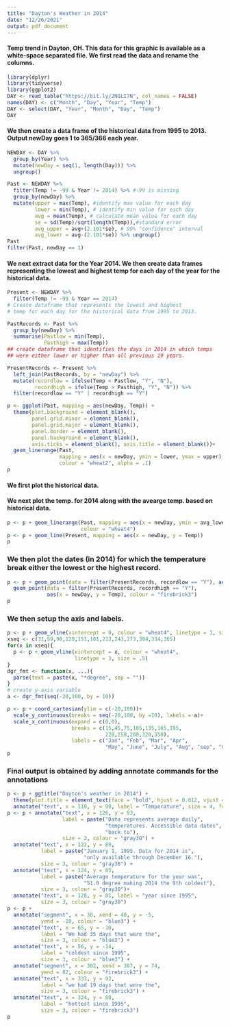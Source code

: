 ```yaml
---
title: "Dayton's Weather in 2014"
date: "12/26/2021"
output: pdf_document
---
```


#### Temp trend in Dayton, OH. This data for this graphic is available as a white-space separated file. We first read the data and rename the columns.

```r
library(dplyr)
library(tidyverse)
library(ggplot2)
DAY <- read_table("https://bit.ly/2NGLI7N", col_names = FALSE)
names(DAY) <- c("Month", "Day", "Year", "Temp")
DAY <- select(DAY, "Year", "Month", "Day", "Temp")
DAY
```


#### We then create a data frame of the historical data from 1995 to 2013. Output newDay goes 1 to 365/366 each year.

```r

NEWDAY <- DAY %>%
  group_by(Year) %>%
  mutate(newDay = seq(1, length(Day))) %>%
  ungroup()

Past <- NEWDAY %>%
  filter(Temp != -99 & Year != 2014) %>% #-99 is missing
  group_by(newDay) %>%
  mutate(upper = max(Temp), #identify max value for each day
         lower = min(Temp), # identify min value for each day
         avg = mean(Temp), # calculate mean value for each day
         se = sd(Temp)/sqrt(length(Temp)),#standard error
         avg_upper = avg+(2.101*se), # 99% "confidence" interval
         avg_lower = avg-(2.101*se)) %>% ungroup()
Past     
filter(Past, newDay == 1)      
```

#### We next extract data for the Year 2014. We then create data frames representing the lowest and highest temp for each day of the year for the historical data.

```r
Present <- NEWDAY %>%
  filter(Temp != -99 & Year == 2014)
# Create dataframe that represents the lowest and highest
# temp for each day for the historical data from 1995 to 2013.

PastRecords <- Past %>%
  group_by(newDay) %>%
  summarise(Pastlow = min(Temp),
            Pasthigh = max(Temp))
## create dataframe that identifies the days in 2014 in which temps
## were either lower or higher than all previous 19 years.

PresentRecords <- Present %>%
  left_join(PastRecords, by = "newDay") %>%
  mutate(recordlow = ifelse(Temp < Pastlow, "Y", "N"),
         recordhigh = ifelse(Temp > Pasthigh, "Y", "N")) %>%
  filter(recordlow == "Y" | recordhigh == "Y")
```
 


```r
p <- ggplot(Past, mapping = aes(newDay, Temp)) +
  theme(plot.background = element_blank(),
        panel.grid.minor = element_blank(),
        panel.grid.major = element_blank(),
        panel.border = element_blank(),
        panel.background = element_blank(),
        axis.ticks = element_blank(), axis.title = element_blank())+
  geom_linerange(Past,
                 mapping = aes(x = newDay, ymin = lower, ymax = upper),
                 colour = "wheat2", alpha = .1)
p
```

#### We first plot the historical data. 
#### We next plot the temp. for 2014 along with the avearge temp. based on historical data.




```r
p <- p + geom_linerange(Past, mapping = aes(x = newDay, ymin = avg_lower, ymax = avg_upper),
                        colour = "wheat4")
p <- p + geom_line(Present, mapping = aes(x = newDay, y = Temp))
p
```

### We then plot the dates (in 2014) for which the temperature break either the lowest or the highest record.


```r

p <- p + geom_point(data = filter(PresentRecords, recordlow == "Y"), aes(x = newDay, y = Temp), colour = "blue3") +
  geom_point(data = filter(PresentRecords, recordhigh == "Y"),
             aes(x = newDay, y = Temp), colour = "firebrick3")
p

```


### We then setup the axis and labels.

```r
p <- p + geom_vline(xintercept = 0, colour = "wheat4", linetype = 1, size = 1)
xseq <- c(31,59,90,120,151,181,212,243,273,304,334,365)
for(x in xseq){
  p <- p + geom_vline(xintercept = x, colour = "wheat4",
                      linetype = 3, size = .5)
}
dgr_fmt <- function(x, ...){
  parse(text = paste(x, "*degree", sep = ""))
}
# create y-axis variable
a <- dgr_fmt(seq(-20,100, by = 10))

p <- p + coord_cartesian(ylim = c(-20,100))+
  scale_y_continuous(breaks = seq(-20,100, by =10), labels = a)+
  scale_x_continuous(expand = c(0,0),
                     breaks = c(15,45,75,105,135,165,195,
                                228,258,288,320,350),
                     labels = c("Jan", "Feb", "Mar", "Apr",
                                "May", "June", "July", "Aug", "sep", "Oct", "Nov", "Dec"))
p
```

### Final output is obtained by adding annotate commands for the annotations

```r
p <- p + ggtitle("Dayton's weather in 2014") +
  theme(plot.title = element_text(face = "bold", hjust = 0.012, vjust = 0.8, colour = "#3C3C3C", size = 20)) +
  annotate("text", x = 119, y = 98, label = "Temperature", size = 4, fortface = "bold")
p <- p + annotate("text", x = 126, y = 93,
                  label = paste("Data represents average daily",
                                "temperatures. Accessible data dates",
                                "back to"),
                  size = 3, colour = "gray30") + 
  annotate("text", x = 122, y = 89,
           label = paste("January 1, 1995. Data for 2014 is",
                         "only available through December 16."),
           size = 3, colour = "gray30") +
  annotate("text", x = 124, y = 85,
           label = paste("Average temperature for the year was",
                         "51.9 degree making 2014 the 9th coldest"),
           size = 3, colour = "gray30")+
  annotate("text", x = 128, y = 81, label = "year since 1995",
           size = 3, colour = "gray30")
p <- p + 
  annotate("segment", x = 30, xend = 40, y = -5,
           yend = -10, colour = "blue3") +
  annotate("text", x = 65, y = -10,
           label = "We had 35 days that were the",
           size = 3, colour = "blue3") +
  annotate("text", x = 56, y = -14,
           label = "coldest since 1995",
           size = 3, colour = "blue3") +
  annotate("segment", x = 302, xend = 307, y = 74,
           yend = 82, colour = "firebrick3") +
  annotate("text", x = 333, y = 92,
           label = "we had 19 days that were the",
           size = 3, colour = "firebrick3") +
  annotate("text", x = 324, y = 88,
           label = "hottest since 1995",
           size = 3, colour = "firebrick3")
p
```





